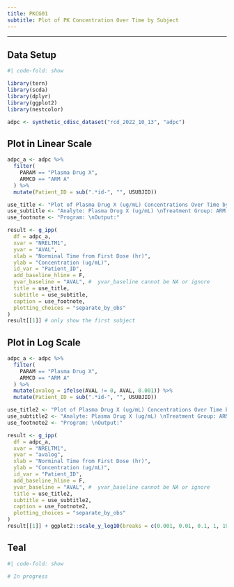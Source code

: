 ```yaml
---
title: PKCG01
subtitle: Plot of PK Concentration Over Time by Subject
---
```


------------------------------------------------------------------------

::: panel-tabset
## Data Setup

```r
#| code-fold: show

library(tern)
library(scda)
library(dplyr)
library(ggplot2)
library(nestcolor)

adpc <- synthetic_cdisc_dataset("rcd_2022_10_13", "adpc")
```

## Plot in Linear Scale

```r
adpc_a <- adpc %>%
  filter(
    PARAM == "Plasma Drug X",
    ARMCD == "ARM A"
  ) %>%
  mutate(Patient_ID = sub(".*id-", "", USUBJID))

use_title <- "Plot of Plasma Drug X (ug/mL) Concentrations Over Time by\nPatient: PK Evaluable Patients"
use_subtitle <- "Analyte: Plasma Drug X (ug/mL) \nTreatment Group: ARM A"
use_footnote <- "Program: \nOutput:"

result <- g_ipp(
  df = adpc_a,
  xvar = "NRELTM1",
  yvar = "AVAL",
  xlab = "Norminal Time from First Dose (hr)",
  ylab = "Concentration (ug/mL)",
  id_var = "Patient_ID",
  add_baseline_hline = F,
  yvar_baseline = "AVAL", #  yvar_baseline cannot be NA or ignore
  title = use_title,
  subtitle = use_subtitle,
  caption = use_footnote,
  plotting_choices = "separate_by_obs"
)
result[[1]] # only show the first subject
```

## Plot in Log Scale

```r
adpc_a <- adpc %>%
  filter(
    PARAM == "Plasma Drug X",
    ARMCD == "ARM A"
  ) %>%
  mutate(avalog = ifelse(AVAL != 0, AVAL, 0.001)) %>%
  mutate(Patient_ID = sub(".*id-", "", USUBJID))

use_title2 <- "Plot of Plasma Drug X (ug/mL) Concentrations Over Time by\nPatient: PK Evaluable Patients"
use_subtitle2 <- "Analyte: Plasma Drug X (ug/mL) \nTreatment Group: ARM A"
use_footnote2 <- "Program: \nOutput:"

result <- g_ipp(
  df = adpc_a,
  xvar = "NRELTM1",
  yvar = "avalog",
  xlab = "Norminal Time from First Dose (hr)",
  ylab = "Concentration (ug/mL)",
  id_var = "Patient_ID",
  add_baseline_hline = F,
  yvar_baseline = "AVAL", #  yvar_baseline cannot be NA or ignore
  title = use_title2,
  subtitle = use_subtitle2,
  caption = use_footnote2,
  plotting_choices = "separate_by_obs"
)
result[[1]] + ggplot2::scale_y_log10(breaks = c(0.001, 0.01, 0.1, 1, 10), label = c(0.001, 0.01, 0.1, 1, 10))
```

## Teal

```r
#| code-fold: show

# In progress
```
:::
